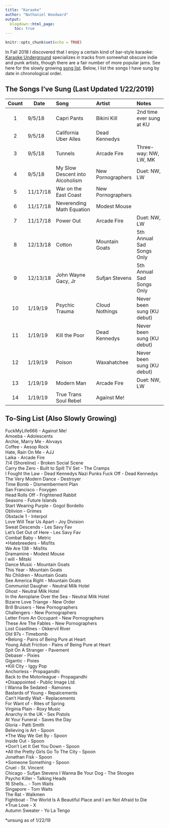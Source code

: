 ```yaml
---
title: "Karaoke"
author: "Nathaniel Woodward"
output:
  blogdown::html_page:
    toc: true
---
```


```r
knitr::opts_chunk$set(echo = TRUE)
```


In Fall 2018 I discovered that I enjoy a certain kind of bar-style karaoke: [Karaoke Underground](http://karaokeunderground.com) specializes in tracks from somewhat obscure indie and punk artists, though there are a fair number of more popular jams. See here for the slowly growing [song list](http://karaokeunderground.com/?page_id=16). Below, I list the songs I have sung by date in chronological order.

## The Songs I've Sung (Last Updated 1/22/2019)

 <font size="2">


| Count | Date      |          Song                     |     Artist           | Notes                          |
|:-----:|-----------|:----------------------------------|:---------------------|:-------------------------------|
|   1   | 9/5/18    |      Capri Pants                  |  Bikini Kill         |  2nd time ever sung at KU      |
|   2   | 9/5/18    | California Uber Alles             | Dead Kennedys        |                                |
|   3   | 9/5/18    |        Tunnels                    | Arcade Fire          | Three-way: NW, LW, MK          |
|   4   | 9/5/18    |My Slow Descent into Alcoholism    | New Pornographers    | Duet: NW, LW                   |
|   5   | 11/17/18  |War on the East Coast              | New Pornographers    |                                |
|   6   | 11/17/18  |Neverending Math Equation          | Modest Mouse         |                                |
|   7   | 11/17/18  |Power Out                          | Arcade Fire          | Duet: NW, LW                   |
|   8   | 12/13/18  |Cotton                             | Mountain Goats       | 5th Annual Sad Songs Only      |
|   9   | 12/13/18  |John Wayne Gacy, Jr                | Sufjan Stevens       | 5th Annual Sad Songs Only      |
|   10  | 1/19/19   |Psychic Trauma                     | Cloud Nothings       | Never been sung (KU debut)     |
|   11  | 1/19/19   |Kill the Poor                      | Dead Kennedys        | Never been sung (KU debut)     |
|   12  | 1/19/19   |Poison                             | Waxahatchee          | Never been sung (KU debut)     |
|   13  | 1/19/19   |Modern Man                         | Arcade Fire          | Duet: NW, LW                   |
|   14  | 1/19/19   |True Trans Soul Rebel              | Against Me!          |                                |

</font> 

## To-Sing List (Also Slowly Growing)

FuckMyLife666 - Against Me!  
Amoeba - Adolescents  
Archie, Marry Me - Alvvays  
Coffee - Aesop Rock  
Hate, Rain On Me - AJJ  
Laika - Arcade Fire  
7/4 (Shoreline) - Broken Social Scene  
Carry the Zero - Built to Spill
TV Set - The Cramps  
I Fought the Law - Dead Kennedys 
Nazi Punks Fuck Off - Dead Kennedys  
The Very Modern Dance - Destroyer  
Time Bomb - Dismemberment Plan  
San Francisco - Foxygen  
Head Rolls Off - Frightened Rabbit  
Seasons - Future Islands  
Start Wearing Purple - Gogol Bordello  
Oblivion - Grimes  
Obstacle 1 - Interpol  
Love Will Tear Us Apart - Joy Division  
Sweat Descends - Les Savy Fav  
Let's Get Out of Here - Les Savy Fav  
Combat Baby - Metric  
\*Hatebreeders - Misfits  
We Are 138 - Misfits  
Dramamine - Modest Mouse  
I will - Mitski  
Dance Music - Mountain Goats  
This Year - Mountain Goats  
No Children - Mountain Goats  
See America Right - Mountain Goats  
Communist Daugher - Neutral Milk Hotel  
Ghost - Neutral Milk Hotel  
In the Aeroplane Over the Sea - Neutral Milk Hotel  
Bizarre Love Triange - New Order  
Brill Bruisers - New Pornographers  
Challengers - New Pornographers  
Letter From An Occupant - New Pornographers  
These Are The Fables - New Pornographers  
Lost Coastlines - Okkervil River  
Old 97s - Timebomb  
\*Belong - Pains of Being Pure at Heart  
Young Adult Friction - Pains of Being Pure at Heart  
Spit On A Stranger - Pavement  
Debaser - Pixies  
Gigantic - Pixies  
\*Kill City - Iggy Pop  
Anchorless - Propagandhi  
Back to the Motorleague - Propagandhi  
\*Disappointed - Public Image Ltd.  
I Wanna Be Sedated - Ramones  
Bastards of Young - Repalcements  
Can't Hardly Wait - Replacements  
For Want of - Rites of Spring  
Virginia Plain - Roxy Music  
Anarchy in the UK - Sex Pistols  
At Your Funeral - Saves the Day  
Gloria - Patti Smith  
Believing is Art - Spoon    
\*The Way We Get By - Spoon    
Inside Out - Spoon    
\*Don't Let It Get You Down - Spoon    
\*All the Pretty Girls Go To The City - Spoon    
Jonathan Fisk - Spoon  
\*Someone Something - Spoon  
Cruel - St. Vincent  
Chicago - Sufjan Stevens 
I Wanna Be Your Dog - The Stooges  
Psycho Killer - Talking Heads  
16 Shells... - Tom Waits  
Singapore - Tom Waits  
The Rat - Walkmen  
Fightboat - The World Is A Beautiful Place and I am Not Afraid to Die  
\*True Love - X  
Autumn Sweater - Yo La Tengo   


\*unsung as of 1/22/19